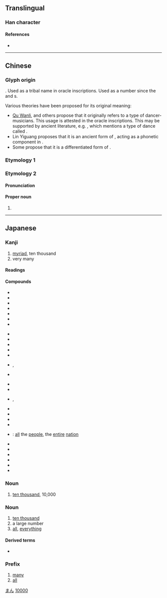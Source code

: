 {{character info/new}}
{{also|萬|方}}
{{commonscat}}
==Translingual==
{{stroke order|type=animate}}
{{stroke order|strokes=3}}

===Han character===
{{Han char|rn=1|rad=一|as=02|sn=3|four=10227|canj=MS|ids=⿱一⿰丿𠃌}}

====References====
* {{Han ref|kx=0076.030|dkj=00010|dj=0137.070|hdz=10009.030|uh=4E07|ud=19975|bh=C945|bd=51525}}

----

==Chinese==

===Glyph origin===
{{Han etyl}}
{{unk|zh}}. Used as a tribal name in oracle inscriptions. Used as a number since the {{w|Spring and Autumn period|Spring and Autumn}} and {{w|Warring States period}}s.

Various theories have been proposed for its original meaning:
* [[w:zh:屈萬里|Qu Wanli]], {{w|Qiu Xigui}} and others propose that it originally refers to a type of dancer-musicians. This usage is attested in the oracle inscriptions. This may be supported by ancient literature, e.g. ''{{w|Shijing}}'', which mentions a type of dance called {{zh-l|萬舞}}.
* Lin Yiguang proposes that it is an ancient form of {{och-l|丏}}, acting as a phonetic component in {{och-l|賓}}.
* Some propose that it is a differentiated form of {{zh-l|*亥}}.

===Etymology 1===
{{zh-see|萬}}

===Etymology 2===
{{zh-forms}}

====Pronunciation====
{{zh-pron
|m=mò
|c=mak6,maak6
|h=pfs=
|md=
|mn=
|w=
|oc=2
|mc=2
|cat=pn
}}

====Proper noun====
{{zh-proper noun}}

# {{zh-only used in|万俟}}

----

==Japanese==
{{ja-kanji forms|万|萬}}

===Kanji===
{{ja-kanji|grade=2|rs=一02|kyu=萬}}

# [[myriad]], ten thousand
# very many

====Readings====
{{ja-readings|goon=もん|kanon=ばん|kanyoon=まん|kun=よろず-<よろづ-|nanori=かず, かつ, すすむ, たか, つむ, つもる, ま, ゆる, よし}}

====Compounds====
{{top4}}
* {{ja-r|万一|まんいち}}
* {{ja-r|万引|まんびき}}
* {{ja-r|万屋|よろずや}}
* {{ja-r|万華鏡|まんげきょう}}
* {{ja-r|万感|ばんかん}}
* {{ja-r|万機|まんき}}
* {{ja-r|万芸|ばんげい}}
{{mid4}}
* {{ja-r|万古|ばんこ}}
* {{ja-r|万劫|ばんごう}}
* {{ja-r|万才|まんさい}}
* {{ja-r|万作|まんさく}}
* {{ja-r|万死|ばんし}}
* {{ja-r|万寿|ばんじゅ}}, {{ja-r|万寿|まんじゅ}}
* {{ja-r|万丈|ばんじょう}}
{{mid4}}
* {{ja-r|万乗|ばんじょう}}
* {{ja-r|万状|ばんじょう}}
* {{ja-r|万善|まんぜん}}, {{ja-r|万全|まんぜん}}
* {{ja-r|万灯|まんどう}}
* {{ja-r|万博|ばんぱく}}
* {{ja-r|万歩計|まんぽけい}}
* {{ja-r|万万|ばんばん}}
{{mid4}}
* {{ja-r|万民|ばんみん}}: [[all]] the [[people]], the [[entire]] [[nation]]
* {{ja-r|万有|ばんゆう}}
* {{ja-r|万葉仮名|まんようがな}}
* {{ja-r|万葉集|まんようしゅう}}
* {{ja-r|万力|まんりき}}
* {{ja-r|万斛|ばんこく}}
* {{ja-r|万軍|ばんぐん}}
{{bottom}}

===Noun===
{{ja-noun|kyu=萬|まん}}

# [[ten thousand]], 10,000

===Noun===
{{ja-noun|kyu=萬|よろず|hhira=よろづ}}

# [[ten thousand]]
# a large number
# [[all]], [[everything]]

====Derived terms====
* {{ja-r|万が一|まんがいち}}

===Prefix===
{{ja-pos|kyu=萬|ばん|prefix}}

# [[many]]
# [[all]]

[[Category:Japanese basic words|まん]]
[[Category:Japanese numeral symbols|10000]]